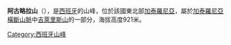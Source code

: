 {{Coord|42|0|16.2|N|2|28|58.63|E|type:mountain_region:ES-CT|display=title}}

'''阿古略拉山'''（{{lang-ca|L'Agullola}}），是[[西班牙|西班牙]]的山峰，位於該國東北部[[加泰羅尼亞|加泰羅尼亞]]，屬於[[加泰羅尼亞橫斷山脈|加泰羅尼亞橫斷山脈]]中[[吉萊里斯山|吉萊里斯山]]的一部分，海拔高度921米。

{{Spain-geo-stub}}
[[Category:西班牙山峰|Category:西班牙山峰]]